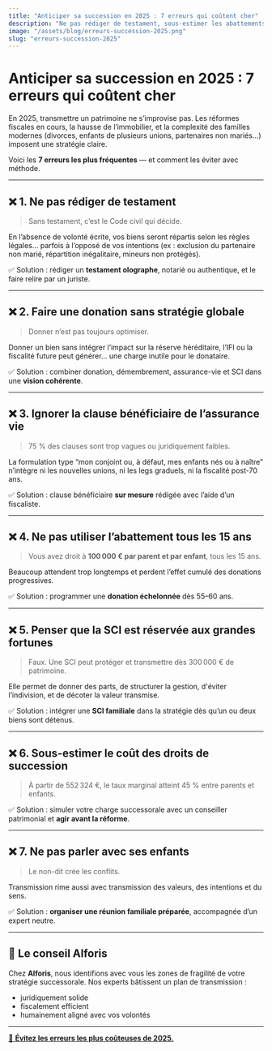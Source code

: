 ```yaml
---
title: "Anticiper sa succession en 2025 : 7 erreurs qui coûtent cher"
description: "Ne pas rédiger de testament, sous-estimer les abattements, ignorer le démembrement… Voici les 7 erreurs les plus fréquentes en matière de succession et comment les éviter en 2025."
image: "/assets/blog/erreurs-succession-2025.png"
slug: "erreurs-succession-2025"
---
```


# Anticiper sa succession en 2025 : 7 erreurs qui coûtent cher

En 2025, transmettre un patrimoine ne s’improvise pas. Les réformes fiscales en cours, la hausse de l’immobilier, et la complexité des familles modernes (divorces, enfants de plusieurs unions, partenaires non mariés…) imposent une stratégie claire.

Voici les **7 erreurs les plus fréquentes** — et comment les éviter avec méthode.

---

## ❌ 1. Ne pas rédiger de testament

> Sans testament, c’est le Code civil qui décide.

En l’absence de volonté écrite, vos biens seront répartis selon les règles légales… parfois à l’opposé de vos intentions (ex : exclusion du partenaire non marié, répartition inégalitaire, mineurs non protégés).

✅ Solution : rédiger un **testament olographe**, notarié ou authentique, et le faire relire par un juriste.

---

## ❌ 2. Faire une donation sans stratégie globale

> Donner n’est pas toujours optimiser.

Donner un bien sans intégrer l’impact sur la réserve héréditaire, l’IFI ou la fiscalité future peut générer… une charge inutile pour le donataire.

✅ Solution : combiner donation, démembrement, assurance-vie et SCI dans une **vision cohérente**.

---

## ❌ 3. Ignorer la clause bénéficiaire de l’assurance vie

> 75 % des clauses sont trop vagues ou juridiquement faibles.

La formulation type “mon conjoint ou, à défaut, mes enfants nés ou à naître” n’intègre ni les nouvelles unions, ni les legs graduels, ni la fiscalité post-70 ans.

✅ Solution : clause bénéficiaire **sur mesure** rédigée avec l’aide d’un fiscaliste.

---

## ❌ 4. Ne pas utiliser l’abattement tous les 15 ans

> Vous avez droit à **100 000 € par parent et par enfant**, tous les 15 ans.

Beaucoup attendent trop longtemps et perdent l’effet cumulé des donations progressives.

✅ Solution : programmer une **donation échelonnée** dès 55–60 ans.

---

## ❌ 5. Penser que la SCI est réservée aux grandes fortunes

> Faux. Une SCI peut protéger et transmettre dès 300 000 € de patrimoine.

Elle permet de donner des parts, de structurer la gestion, d'éviter l’indivision, et de décoter la valeur transmise.

✅ Solution : intégrer une **SCI familiale** dans la stratégie dès qu’un ou deux biens sont détenus.

---

## ❌ 6. Sous-estimer le coût des droits de succession

> À partir de 552 324 €, le taux marginal atteint 45 % entre parents et enfants.

✅ Solution : simuler votre charge successorale avec un conseiller patrimonial et **agir avant la réforme**.

---

## ❌ 7. Ne pas parler avec ses enfants

> Le non-dit crée les conflits.

Transmission rime aussi avec transmission des valeurs, des intentions et du sens.

✅ Solution : **organiser une réunion familiale préparée**, accompagnée d’un expert neutre.

---

## 📍 Le conseil Alforis

Chez **Alforis**, nous identifions avec vous les zones de fragilité de votre stratégie successorale. Nos experts bâtissent un plan de transmission :

- juridiquement solide  
- fiscalement efficient  
- humainement aligné avec vos volontés

---


[📆 **Évitez les erreurs les plus coûteuses de 2025.** ](https://www.alforis.fr/prendre-rendez-vous)
